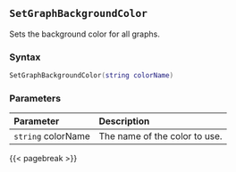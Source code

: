## `SetGraphBackgroundColor`

Sets the background color for all graphs.

### Syntax {-}

``` .lua
SetGraphBackgroundColor(string colorName)
```

### Parameters {-}

**Parameter** | **Description**
| :-- | :-- |
| `string` colorName | The name of the color to use. |

{{< pagebreak >}}